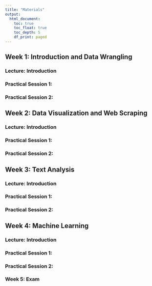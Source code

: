 ```yaml
---
title: "Materials"
output: 
  html_document:
    toc: true
    toc_float: true
    toc_depth: 5
    df_print: paged
---
```



## Week 1: Introduction and Data Wrangling

### Lecture: Introduction

### Practical Session 1:

### Practical Session 2: 

## Week 2: Data Visualization and Web Scraping

### Lecture: Introduction

### Practical Session 1:

### Practical Session 2: 

## Week 3: Text Analysis

### Lecture: Introduction

### Practical Session 1:

### Practical Session 2: 

## Week 4: Machine Learning

### Lecture: Introduction

### Practical Session 1:

### Practical Session 2: 


### Week 5: Exam

